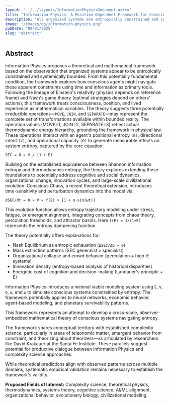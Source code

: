 ```yaml
---
layout: "../../layouts/InformationPhysicsDocument.astro"
title: "Information Physics: A Position-Dependent Framework for Conscious System Dynamics"
description: "All organized systems are entropically constrained and systemically bounded. This abstract presents Information Physics—a complete theoretical framework for how consciousness navigates these universal conditions using time and information, including mathematical foundations and cross-domain applications."
image: "/images/og/information-physics.png"
pubDate: "08/01/2025"
slug: "abstract"
---
```


## Abstract

Information Physics proposes a theoretical and mathematical framework based on the observation that organized systems appear to be entropically constrained and systemically bounded. From this potentially fundamental condition, the framework explores how conscious agents might navigate these apparent constraints using time and information as primary tools. Following the lineage of Einstein's relativity (physics depends on reference frame) and Nash's game theory (optimal strategies depend on others' actions), this framework treats consciousness, position, and lived experience as mathematical variables. The theory suggests three potentially irreducible operations—`MOVE`, `JOIN`, and `SEPARATE`—may represent the complete set of transformations available within bounded reality. The operation values (MOVE=1, JOIN=2, SEPARATE=3) reflect actual thermodynamic energy hierarchy, grounding the framework in physical law. These operations interact with an agent's positional entropy `(E)`, directional intent `(V)`, and operational capacity `(O)` to generate measurable effects on system entropy, captured by the core equation:

`SEC = O × V / (1 + E)`

Building on the established equivalence between Shannon information entropy and thermodynamic entropy, the theory explores extending these foundations to potentially address cognitive and social dynamics, organizational change, innovation cycles, and large-scale civilizational evolution. Conscious Chaos, a recent theoretical extension, introduces time-sensitivity and perturbation dynamics into the model via:

`dSEC/dt = O × V × f(E) × [1 + α·sin(ωt)]`

This evolution function allows entropy trajectory modeling under stress, fatigue, or emergent alignment, integrating concepts from chaos theory, percolation thresholds, and attractor basins. Here `f(E) = 1/(1+E)` represents the entropy dampening function.

The theory potentially offers explanations for:

* Nash Equilibrium as entropic exhaustion (`ΔSEC/ΔO ≈ 0`)
* Mass extinction patterns (SEC generalist > specialist)
* Organizational collapse and crowd behavior (percolation + high-E systems)
* Innovation density (entropy-based analysis of historical disparities)
* Energetic cost of cognition and decision-making (Landauer's principle + E)

Information Physics introduces a minimal viable modeling system using `E`, `V`, `O`, `α`, and `ω` to simulate conscious systems constrained by entropy. The framework potentially applies to neural networks, economic behavior, agent-based modeling, and planetary survivability patterns.

This framework represents an attempt to develop a cross-scale, observer-embedded mathematical theory of conscious systems navigating entropy.

The framework shares conceptual territory with established complexity science, particularly in areas of teleonomic matter, emergent behavior from constraint, and theorizing about theorizers—as articulated by researchers like David Krakauer at the Santa Fe Institute. These parallels suggest potential for productive dialogue between Information Physics and complexity science approaches.

While theoretical predictions align with observed patterns across multiple domains, systematic empirical validation remains necessary to establish the framework's validity.

**Proposed Fields of Interest:** Complexity science, theoretical physics, thermodynamics, systems theory, cognitive science, AI/ML alignment, organizational behavior, evolutionary biology, civilizational modeling.
